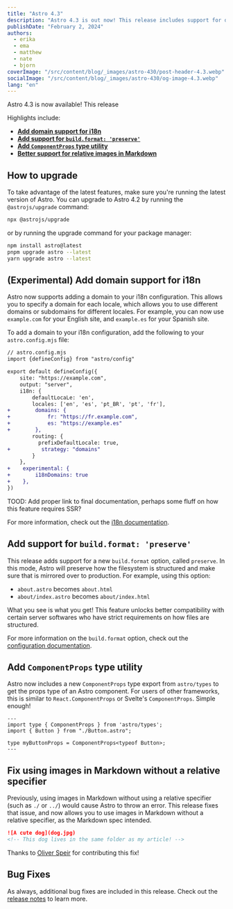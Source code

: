 ```yaml
---
title: "Astro 4.3"
description: "Astro 4.3 is out now! This release includes support for domain routing in i18n, better support for relative images in Markdown, a new `ComponentProps` type export, and more."
publishDate: "February 2, 2024"
authors:
  - erika
  - ema
  - matthew
  - nate
  - bjorn
coverImage: "/src/content/blog/_images/astro-430/post-header-4.3.webp"
socialImage: "/src/content/blog/_images/astro-430/og-image-4.3.webp"
lang: "en"
---
```


Astro 4.3 is now available! This release

Highlights include:

- **[Add domain support for i18n](#experimental-add-domain-support-for-i18n)**
- **[Add support for `build.format: 'preserve'`](#add-support-for-buildformat-preserve)**
- **[Add `ComponentProps` type utility](#add-componentprops-type-utility)**
- **[Better support for relative images in Markdown](#fix-using-images-in-markdown-without-a-relative-specifier)**

## How to upgrade

To take advantage of the latest features, make sure you're running the latest version of Astro. You can upgrade to Astro 4.2 by running the `@astrojs/upgrade` command:

```sh
npx @astrojs/upgrade
```

or by running the upgrade command for your package manager:

```sh
npm install astro@latest
pnpm upgrade astro --latest
yarn upgrade astro --latest
```

## (Experimental) Add domain support for i18n

Astro now supports adding a domain to your i18n configuration. This allows you to specify a domain for each locale, which allows you to use different domains or subdomains for different locales. For example, you can now use `example.com` for your English site, and `example.es` for your Spanish site.

To add a domain to your i18n configuration, add the following to your `astro.config.mjs` file:

```diff lang="js"
// astro.config.mjs
import {defineConfig} from "astro/config"

export default defineConfig({
    site: "https://example.com",
    output: "server",
    i18n: {
        defaultLocaLe: 'en',
        locales: ['en', 'es', 'pt_BR', 'pt', 'fr'],
+        domains: {
+            fr: "https://fr.example.com",
+            es: "https://example.es"
+        },
        routing: {
          prefixDefaultLocale: true,
+          strategy: "domains"
        }
    },
+    experimental: {
+        i18nDomains: true
+    },
})
```

TOOD: Add proper link to final documentation, perhaps some fluff on how this feature requires SSR?

For more information, check out the [i18n documentation](https://docs.astro.build/reference/configuration#i18n).

## Add support for `build.format: 'preserve'`

This release adds support for a new `build.format` option, called `preserve`. In this mode, Astro will preserve how the filesystem is structured and make sure that is mirrored over to production. For example, using this option:

- `about.astro` becomes `about.html`
- `about/index.astro` becomes `about/index.html`

What you see is what you get! This feature unlocks better compatibility with certain server softwares who have strict requirements on how files are structured.

For more information on the `build.format` option, check out the [configuration documentation](https://docs.astro.build/en/reference/configuration-reference/#buildformat).

## Add `ComponentProps` type utility

Astro now includes a new `ComponentProps` type export from `astro/types` to get the props type of an Astro component. For users of other frameworks, this is similar to `React.ComponentProps` or Svelte's `ComponentProps`. Simple enough!

```astro
---
import type { ComponentProps } from 'astro/types';
import { Button } from "./Button.astro";

type myButtonProps = ComponentProps<typeof Button>;
---
```

## Fix using images in Markdown without a relative specifier

Previously, using images in Markdown without using a relative specifier (such as `./` or `../`) would cause Astro to throw an error. This release fixes that issue, and now allows you to use images in Markdown without a relative specifier, as the Markdown spec intended.

```md
![A cute dog](dog.jpg)
<!-- This dog lives in the same folder as my article! -->
```

Thanks to [Oliver Speir](https://github.com/OliverSpeir) for contributing this fix!

## Bug Fixes

As always, additional bug fixes are included in this release. Check out the [release notes](https://github.com/withastro/astro/blob/refs/heads/main/packages/astro/CHANGELOG.md#430) to learn more.
